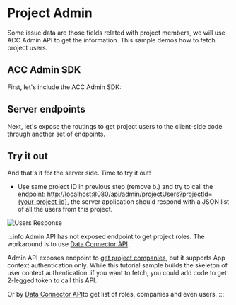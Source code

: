 


# Project Admin

Some issue data are those fields related with project members, we will use ACC Admin API to get the information. This sample demos how to fetch project users.

## ACC Admin SDK
First, let's include the ACC Admin SDK:
<EnvTabs NodeJsVsCode={NodeJsVsCodeSDK} DotNetVsCode={DotNetSDK} DotNetVs2022={DotNetSDK} />


## Server endpoints

Next, let's expose the routings to get project users to the client-side code through another
set of endpoints. 

<EnvTabs NodeJsVsCode={NodeJsVsCodeEndpoints} DotNetVsCode={DotNetEndpoints} DotNetVs2022={DotNetEndpoints} />


## Try it out

And that's it for the server side. Time to try it out!

- Use same project ID in previous step (remove b.) and try to call the endpoint: 
[http://localhost:8080/api/admin/projectUsers?projectId={your-project-id}](http://localhost:8080/api/issues/subtypes?projectId={your-project-id}), the server application should
respond with a JSON list of all the users from this project. 

![Users Response](./_shared/project-users.webp)

:::info
Admin API has not exposed endpoint to get project roles. The workaround is to use [Data Connector API](https://aps.autodesk.com/apis-and-services/data-connector-api).

Admin API exposes endpoint to [get project companies](https://aps.autodesk.com/en/docs/acc/v1/reference/http/projects-:project_id-companies-GET/), but it supports App context authentication only. While this tutorial sample builds the skeleton of user context authentication. 
if you want to fetch, you could add code to get 2-legged token to call this API.

Or by [Data Connector API](https://aps.autodesk.com/apis-and-services/data-connector-api)to get list of roles, companies and even users.
:::
